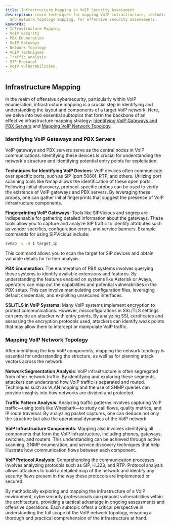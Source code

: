 ```yaml
---
title: Infrastructure Mapping in VoIP Security Assessment
description: Learn techniques for mapping VoIP infrastructure, including gateway identification
  and network topology mapping, for effective security assessments.
keywords:
- Infrastructure Mapping
- VoIP Security
- PBX Enumeration
- VoIP Gateways
- Network Topology
- VoIP Techniques
- Traffic Analysis
- SIP Protocol
- VoIP Vulnerabilities
---
```


## Infrastructure Mapping

In the realm of offensive cybersecurity, particularly within VoIP enumeration, infrastructure mapping is a crucial step in identifying and understanding the layout and components of a target VoIP network. Here, we delve into two essential subtopics that form the backbone of an effective infrastructure mapping strategy: [Identifying VoIP Gateways and PBX Servers](offensive/network/enumeration/voip_enumeration/infrastructure_mapping/identifying_voip_gateways_and_pbx_servers) and [Mapping VoIP Network Topology](offensive/network/enumeration/voip_enumeration/infrastructure_mapping/mapping_voip_network_topology).

### Identifying VoIP Gateways and PBX Servers

VoIP gateways and PBX servers serve as the central nodes in VoIP communications. Identifying these devices is crucial for understanding the network's structure and identifying potential entry points for exploitation.

**Techniques for Identifying VoIP Devices**:
VoIP devices often communicate over specific ports, such as SIP (port 5060), RTP, and others. Utilizing port scanning tools like Nmap allows the identification of these open ports. Following initial discovery, protocol-specific probes can be used to verify the existence of VoIP gateways and PBX servers. By leveraging these probes, one can gather initial fingerprints that suggest the presence of VoIP infrastructure components.

**Fingerprinting VoIP Gateways**:
Tools like SIPVicious and sngrep are indispensable for gathering detailed information about the gateways. These tools allow you to capture and analyze SIP traffic to identify attributes such as vendor specifics, configuration errors, and service banners. Example commands for using SIPVicious include:

```bash
svmap -v -d 1 target_ip
```
This command allows you to scan the target for SIP devices and obtain valuable details for further analysis.

**PBX Enumeration**:
The enumeration of PBX systems involves querying these systems to identify available extensions and features. By understanding the features enabled on systems like Asterisk or Avaya, operators can map out the capabilities and potential vulnerabilities in the PBX setup. This can involve manipulating configuration files, leveraging default credentials, and exploiting unsecured interfaces.

**SSL/TLS in VoIP Systems**:
Many VoIP systems implement encryption to protect communications. However, misconfigurations in SSL/TLS settings can provide an attacker with entry points. By analyzing SSL certificates and assessing the encryption protocols used, attackers can identify weak points that may allow them to intercept or manipulate VoIP traffic.

### Mapping VoIP Network Topology

After identifying the key VoIP components, mapping the network topology is essential for understanding the structure, as well as for planning attack vectors across the network.

**Network Segmentation Analysis**:
VoIP infrastructure is often segregated from other network traffic. By identifying and exploring these segments, attackers can understand how VoIP traffic is separated and routed. Techniques such as VLAN hopping and the use of SNMP queries can provide insights into how networks are divided and protected.

**Traffic Pattern Analysis**:
Analyzing traffic patterns involves capturing VoIP traffic—using tools like Wireshark—to study call flows, quality metrics, and IP route traversal. By analyzing packet captures, one can deduce not only the structure but also the operational dynamics of the VoIP network.

**VoIP Infrastructure Components**:
Mapping also involves identifying all components that form the VoIP infrastructure, including phones, gateways, switches, and routers. This understanding can be achieved through active scanning, SNMP enumeration, and service discovery techniques that help illustrate how communication flows between each component.

**VoIP Protocol Analysis**:
Comprehending the communication processes involves analyzing protocols such as SIP, H.323, and RTP. Protocol analysis allows attackers to build a detailed map of the network and identify any security flaws present in the way these protocols are implemented or secured.

By methodically exploring and mapping the infrastructure of a VoIP environment, cybersecurity professionals can pinpoint vulnerabilities within the architecture, providing a tactical advantage in ongoing assessments and offensive operations. Each subtopic offers a critical perspective in understanding the full scope of the VoIP network topology, ensuring a thorough and practical comprehension of the infrastructure at hand.